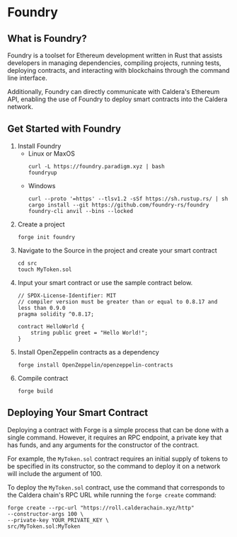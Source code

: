 # Foundry
## What is Foundry?
Foundry is a toolset for Ethereum development written in Rust that assists developers in managing dependencies, compiling projects, running tests, deploying contracts, and interacting with blockchains through the command line interface.

Additionally, Foundry can directly communicate with Caldera's Ethereum API, enabling the use of Foundry to deploy smart contracts into the Caldera network.

## Get Started with Foundry
1. Install Foundry
    - Linux or MaxOS
        ```
        curl -L https://foundry.paradigm.xyz | bash
        foundryup
        ```
    - Windows
        ```
        curl --proto '=https' --tlsv1.2 -sSf https://sh.rustup.rs/ | sh
        cargo install --git https://github.com/foundry-rs/foundry foundry-cli anvil --bins --locked
        ```
2. Create a project
    ```
    forge init foundry
    ```
3. Navigate to the Source in the project and create your smart contract 
    ```
    cd src
    touch MyToken.sol
    ```
4. Input your smart contract or use the sample contract below. 
    ```solidity
    // SPDX-License-Identifier: MIT
    // compiler version must be greater than or equal to 0.8.17 and less than 0.9.0
    pragma solidity ^0.8.17;

    contract HelloWorld {
        string public greet = "Hello World!";
    }
    ```
5. Install OpenZeppelin contracts as a dependency
    ```
    forge install OpenZeppelin/openzeppelin-contracts
    ```
6. Compile contract 
    ```
    forge build
    ```
## Deploying Your Smart Contract
Deploying a contract with Forge is a simple process that can be done with a single command. However, it requires an RPC endpoint, a private key that has funds, and any arguments for the constructor of the contract. 

For example, the `MyToken.sol` contract requires an initial supply of tokens to be specified in its constructor, so the command to deploy it on a network will include the argument of 100. 

To deploy the `MyToken.sol` contract, use the command that corresponds to the Caldera chain's RPC URL while running the `forge create` command:
```
forge create --rpc-url "https://roll.calderachain.xyz/http"
--constructor-args 100 \
--private-key YOUR_PRIVATE_KEY \
src/MyToken.sol:MyToken 
```